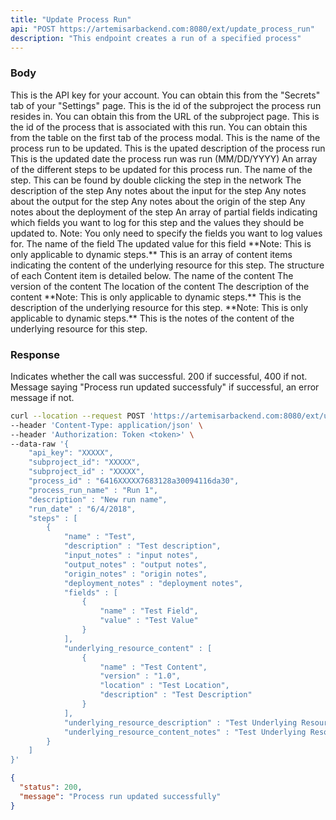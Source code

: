 ```yaml
---
title: "Update Process Run"
api: "POST https://artemisarbackend.com:8080/ext/update_process_run"
description: "This endpoint creates a run of a specified process"
---
```


### Body

<ParamField body="api_key" type="string" required>
  This is the API key for your account. You can obtain this from the "Secrets" tab of your "Settings" page.
</ParamField>

<ParamField body="subproject_id" type="string" required>
  This is the id of the subproject the process run resides in. You can obtain this from the URL of the subproject page.
</ParamField>

<ParamField body="process_id" type="string" required>
    This is the id of the process that is associated with this run. You can obtain this from the table on the first tab of the process modal.
</ParamField>

<ParamField body="process_run_name" type="string" required>
    This is the name of the process run to be updated.
</ParamField>

<ParamField body="description" type="string" optional>
    This is the upated description of the process run
</ParamField>

<ParamField body="run_date" type="string" optional>
    This is the updated date the process run was run (MM/DD/YYYY)
</ParamField>

<ParamField body="steps" type="[Steps]" optional>
  An array of the different steps to be updated for this process run.
   <Expandable title="Step Structure">
    <ParamField name="name" type="string" required>
        The name of the step. This can be found by double clicking the step in the network
    </ParamField>
    <ParamField name="description" type="string" optional>
        The description of the step
    </ParamField>
     <ParamField name="input_notes" type="string" optional>
        Any notes about the input for the step
    </ParamField>
     <ParamField name="output_notes" type="string" optional>
        Any notes about the output for the step
    </ParamField>
    <ParamField name="origin_notes" type="string" optional>
        Any notes about the origin of the step
    </ParamField>
    <ParamField name="deployment_notes" type="string" optional>
        Any notes about the deployment of the step
    </ParamField>
    <ParamField body="fields" type="[Partial Field]" optional>
        An array of partial fields indicating which fields you want to log for this step and the values they should be updated to. Note: You only need to specify the fields you want to log values for.
        <Expandable title="Partial Field Structure">
            <ParamField name="name" type="string" required>
                The name of the field
            </ParamField>
            <ParamField name="value" type="type" optional default="">
                The updated value for this field
            </ParamField>
        </Expandable>
    </ParamField>
    <ParamField body="underlying_resource_content" type="[Content]" optional>
        **Note: This is only applicable to dynamic steps.** This is an array of content items indicating the content of the underlying resource for this step. The structure of each Content item is detailed below.
         <Expandable title="Content Structure">
            <ParamField name="name" type="string" required>
            The name of the content
            </ParamField>
            <ParamField name="version" type="string" optional>
                The version of the content
            </ParamField>
            <ParamField name="location" type="string" optional>
                The location of the content
            </ParamField>
            <ParamField name="description" type="string" optional>
                The description of the content
            </ParamField>
        </Expandable>
    </ParamField>
    <ParamField name="underlying_resource_description" type="string" optional>
        **Note: This is only applicable to dynamic steps.**  This is the description of the underlying resource for this step.
    </ParamField>
    <ParamField name="underlying_resource_content_notes" type="string" optional>
        **Note: This is only applicable to dynamic steps.**  This is the notes of the content of the underlying resource for this step.
    </ParamField>
  </Expandable>
</ParamField>

### Response

<ResponseField name="status" type="number">
  Indicates whether the call was successful. 200 if successful, 400 if not.
</ResponseField>

<ResponseField name="message" type="string">
  Message saying "Process run updated successfuly" if successful, an error message if not.
</ResponseField>

<RequestExample>

```bash Example Request
curl --location --request POST 'https://artemisarbackend.com:8080/ext/update_process_run' \
--header 'Content-Type: application/json' \
--header 'Authorization: Token <token>' \
--data-raw '{
    "api_key": "XXXXX",
    "subproject_id": "XXXXX",
    "subproject_id" : "XXXXX",
    "process_id" : "6416XXXXX7683128a30094116da30",
    "process_run_name" : "Run 1",
    "description" : "New run name",
    "run_date" : "6/4/2018",
    "steps" : [
        {
            "name" : "Test",
            "description" : "Test description",
            "input_notes" : "input notes",
            "output_notes" : "output notes",
            "origin_notes" : "origin notes",
            "deployment_notes" : "deployment notes",
            "fields" : [
                {
                    "name" : "Test Field",
                    "value" : "Test Value"
                }
            ],
            "underlying_resource_content" : [
                {
                    "name" : "Test Content",
                    "version" : "1.0",
                    "location" : "Test Location",
                    "description" : "Test Description"
                }
            ],
            "underlying_resource_description" : "Test Underlying Resource Description",
            "underlying_resource_content_notes" : "Test Underlying Resource Content Notes"
        }
    ]
}'
```

</RequestExample>

<ResponseExample>

```json Response
{
  "status": 200,
  "message": "Process run updated successfully"
}
```

</ResponseExample>